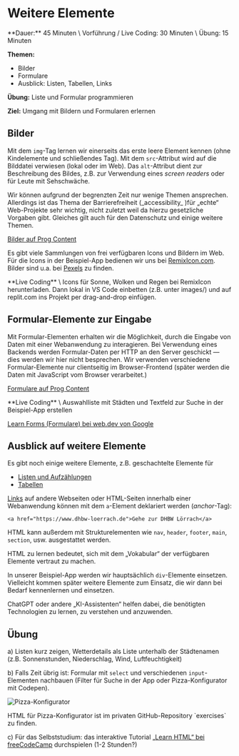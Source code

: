 
# Weitere Elemente

<Callout>
  **Dauer:** 45 Minuten \
  Vorführung / Live Coding: 30 Minuten \
  Übung: 15 Minuten

  **Themen:**

  - Bilder
  - Formulare
  - Ausblick: Listen, Tabellen, Links

  **Übung:** Liste und Formular programmieren

  **Ziel:** Umgang mit Bildern und Formularen erlernen

</Callout>

## Bilder

Mit dem `img`-Tag lernen wir einerseits das erste leere Element kennen
(ohne Kindelemente und schließendes Tag). Mit dem `src`-Attribut wird auf die 
Bilddatei verwiesen (lokal oder im Web). Das `alt`-Attribut dient zur 
Beschreibung des Bildes, z.B. zur Verwendung eines _screen readers_ oder für 
Leute mit Sehschwäche.

<Callout type="warning">
Wir können aufgrund der begrenzten Zeit nur wenige Themen ansprechen. 
Allerdings ist das Thema der Barrierefreiheit (_accessibility_ )für „echte“ 
Web-Projekte sehr wichtig, nicht zuletzt weil da hierzu gesetzliche Vorgaben 
gibt. Gleiches gilt auch für den Datenschutz und einige weitere Themen.
</Callout>

[Bilder auf Prog Content](https://www.progcontent.com/html-kompakt/bilder)

Es gibt viele Sammlungen von frei verfügbaren Icons und Bildern im Web. 
Für die Icons in der Beispiel-App bedienen wir uns bei 
[RemixIcon.com](https://remixicon.com/). Bilder sind u.a. bei 
[Pexels](https://www.pexels.com) zu finden.

<Callout emoji="👨🏻‍💻">
**Live Coding** \
Icons für Sonne, Wolken und Regen bei RemixIcon herunterladen. Dann lokal
in VS Code einbetten (z.B. unter images/) 
und auf replit.com ins Projekt per 
drag-and-drop einfügen. 
</Callout>

## Formular-Elemente zur Eingabe

Mit Formular-Elementen erhalten wir die Möglichkeit, durch die Eingabe von
Daten mit einer Webanwendung zu interagieren. Bei Verwendung eines Backends
werden Formular-Daten per HTTP an den Server geschickt &mdash; dies werden
wir hier nicht besprechen. Wir verwenden verschiedene Formular-Elemente
nur clientseitig im Browser-Frontend (später werden die Daten mit JavaScript
vom Browser verarbeitet.)

[Formulare auf Prog Content](https://www.progcontent.com/html-kompakt/formulare)


<Callout emoji="👨🏻‍💻">
**Live Coding** \
Auswahlliste mit Städten und Textfeld zur Suche in der Beispiel-App erstellen
</Callout>

[Learn Forms (Formulare) bei web.dev von Google](https://web.dev/learn/forms/)

## Ausblick auf weitere Elemente

Es gibt noch einige weitere Elemente, z.B. geschachtelte Elemente für

- [Listen und Aufzählungen](https://www.progcontent.com/html-kompakt/listen)
- [Tabellen](https://www.progcontent.com/html-kompakt/tabellen)

[Links](https://www.progcontent.com/html-kompakt/links_) auf andere 
Webseiten oder HTML-Seiten innerhalb einer Webanwendung können mit dem
`a`-Element deklariert werden (_anchor_-Tag):

```
<a href="https://www.dhbw-loerrach.de">Gehe zur DHBW Lörrach</a>
```

HTML kann außerdem mit Strukturelementen wie `nav`, `header`, `footer`, 
`main`, `section`, usw. ausgestattet werden. 

<Callout type="info">
HTML zu lernen bedeutet, sich mit dem „Vokabular“ der 
verfügbaren Elemente vertraut zu machen.
</Callout>

In unserer Beispiel-App werden wir hauptsächlich `div`-Elemente einsetzen.
Vielleicht kommen später weitere Elemente zum Einsatz, die wir dann bei
Bedarf kennenlernen und einsetzen.

<Callout>
ChatGPT oder andere „KI-Assistenten“ helfen dabei, die benötigten 
Technologien zu lernen, zu verstehen und anzuwenden.
</Callout>

## Übung 

a)
Listen kurz zeigen, Wetterdetails als Liste unterhalb der Städtenamen
(z.B. Sonnenstunden, Niederschlag, Wind, Luftfeuchtigkeit)

b) 
Falls Zeit übrig ist: Formular mit `select` und verschiedenen `input`-Elementen nachbauen (Filter für Suche in der App oder
Pizza-Konfigurator mit Codepen).

![Pizza-Konfigurator](/images/web-prog/pizza.png)

<Callout>
HTML für Pizza-Konfigurator ist im privaten GitHub-Repository `exercises` zu finden.
</Callout>

c)
Für das Selbststudium: das interaktive Tutorial 
[„Learn HTML“ bei freeCodeCamp](https://www.freecodecamp.org/learn/2022/responsive-web-design) durchspielen (1-2 Stunden?)
